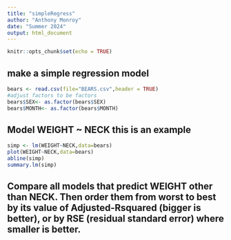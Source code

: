 ```yaml
---
title: "simpleRegress"
author: "Anthony Monroy"
date: "Summer 2024"
output: html_document
---
```


```r
knitr::opts_chunk$set(echo = TRUE)
```

## make a simple regression model

```r
bears <- read.csv(file="BEARS.csv",header = TRUE)
#adjust factors to be factors
bears$SEX<- as.factor(bears$SEX)
bears$MONTH<- as.factor(bears$MONTH)
```

## Model WEIGHT ~ NECK  this is an example  

```r
simp <- lm(WEIGHT~NECK,data=bears)
plot(WEIGHT~NECK,data=bears)
abline(simp)
summary.lm(simp)
```


## Compare all models that predict WEIGHT other than NECK. Then order them from worst to best by its value of Adjusted-Rsquared (bigger is better), or by RSE (residual standard error) where smaller is better. 

